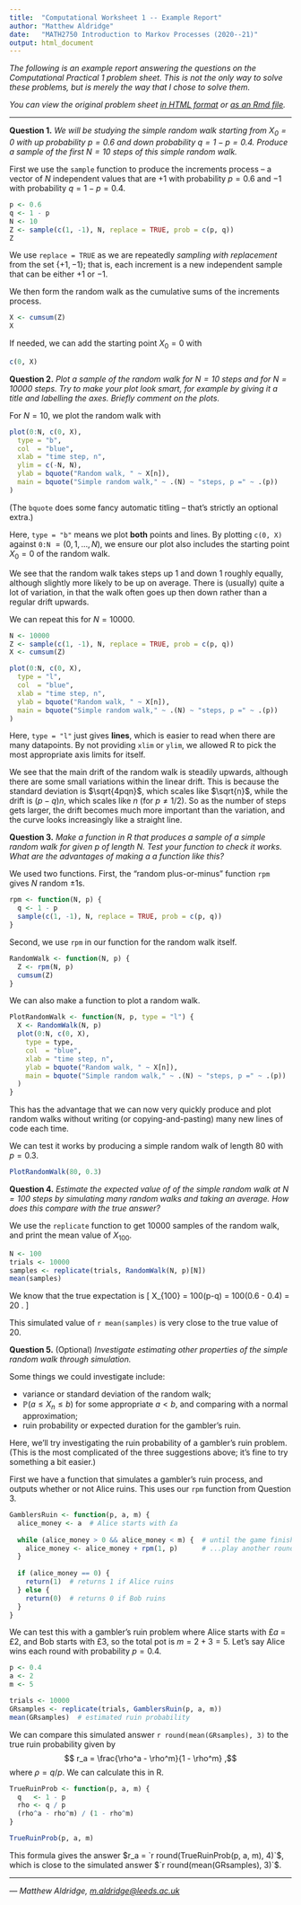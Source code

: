 ```yaml
---
title:  "Computational Worksheet 1 -- Example Report"
author: "Matthew Aldridge"
date:   "MATH2750 Introduction to Markov Processes (2020--21)"
output: html_document 
---
```



*The following is an example report answering the questions on the Computational Practical 1 problem sheet. This is not the only way to solve these problems, but is merely the way that I chose to solve them.* 

*You can view the original problem sheet [in HTML format](https://mpaldridge.github.io/math2750/computing/C1.html) or [as an Rmd file](https://mpaldridge.github.io/math2750/computing/C1.Rmd).*


***


**Question 1.** *We will be studying the simple random walk starting from $X_0 = 0$ with up probability $p = 0.6$ and down probability $q = 1 - p = 0.4$. Produce a sample of the first $N = 10$ steps of this simple random walk.*


First we use the `sample` function to produce the increments process -- a vector of $N$ independent values that are $+1$ with probability $p = 0.6$ and $-1$ with probability $q = 1 - p = 0.4$.

```r
p <- 0.6
q <- 1 - p
N <- 10
Z <- sample(c(1, -1), N, replace = TRUE, prob = c(p, q))
Z
```

We use `replace = TRUE` as we are repeatedly *sampling with replacement* from the set $\{+1, -1\}$; that is, each increment is a new independent sample that can be either $+1$ or $-1$.

We then form the random walk as the cumulative sums of the increments process.

```r
X <- cumsum(Z)
X
```

If needed, we can add the starting point $X_0 = 0$ with

```r
c(0, X)
```



**Question 2.** *Plot a sample of the random walk for $N = 10$ steps and for $N = 10000$ steps. Try to make your plot look smart, for example by giving it a title and labelling the axes. Briefly comment on the plots.*


For $N = 10$, we plot the random walk with
```r
plot(0:N, c(0, X),
  type = "b",
  col  = "blue",
  xlab = "time step, n",
  ylim = c(-N, N),
  ylab = bquote("Random walk, " ~ X[n]), 
  main = bquote("Simple random walk," ~ .(N) ~ "steps, p =" ~ .(p))
)
```

(The `bquote` does some fancy automatic titling -- that's strictly an optional extra.)

Here, `type = "b"` means we plot **both** points and lines. By plotting `c(0, X)` against `0:N` ${}= (0,1,\dots, N)$, we ensure our plot also includes the starting point $X_0 = 0$ of the random walk.

We see that the random walk takes steps up 1 and down 1 roughly equally, although slightly more likely to be up on average. There is (usually) quite a lot of variation, in that the walk often goes up then down rather than a regular drift upwards.

We can repeat this for $N = 10000$.

```r
N <- 10000
Z <- sample(c(1, -1), N, replace = TRUE, prob = c(p, q))
X <- cumsum(Z)

plot(0:N, c(0, X),
  type = "l",
  col  = "blue",
  xlab = "time step, n",
  ylab = bquote("Random walk, " ~ X[n]), 
  main = bquote("Simple random walk," ~ .(N) ~ "steps, p =" ~ .(p))
)
```

Here, `type = "l"` just gives **lines**, which is easier to read when there are many datapoints. By not providing `xlim` or `ylim`, we allowed R to pick the most appropriate axis limits for itself.

We see that the main drift of the random walk is steadily upwards, although there are some small variations within the linear drift. This is because the standard deviation is $\sqrt{4pqn}$, which scales like $\sqrt{n}$, while the drift is $(p-q)n$, which scales like $n$ (for $p \neq 1/2$). So as the number of steps gets larger, the drift becomes much more important than the variation, and the curve looks increasingly like a straight line.



**Question 3.** *Make a function in R that produces a sample of a simple random walk for given $p$ of length $N$. Test your function to check it works. What are the advantages of making a a function like this?*


We used two functions. First, the "random plus-or-minus" function `rpm` gives $N$ random $\pm 1$s.

```r
rpm <- function(N, p) {
  q <- 1 - p
  sample(c(1, -1), N, replace = TRUE, prob = c(p, q))
}
```

Second, we use `rpm` in our function for the random walk itself.

```r
RandomWalk <- function(N, p) {
  Z <- rpm(N, p)
  cumsum(Z)
}
```

We can also make a function to plot a random walk.

```r
PlotRandomWalk <- function(N, p, type = "l") {
  X <- RandomWalk(N, p)
  plot(0:N, c(0, X),
    type = type,
    col  = "blue",
    xlab = "time step, n",
    ylab = bquote("Random walk, " ~ X[n]), 
    main = bquote("Simple random walk," ~ .(N) ~ "steps, p =" ~ .(p))
  )
}
```

This has the advantage that we can now very quickly produce and plot random walks without writing (or copying-and-pasting) many new lines of code each time.

We can test it works by producing a simple random walk of length $80$ with $p = 0.3$.

```r
PlotRandomWalk(80, 0.3)
```



**Question 4.** *Estimate the expected value of of the simple random walk at $N = 100$ steps by simulating many random walks and taking an average. How does this compare with the true answer?*


We use the `replicate` function to get 10000 samples of the random walk, and print the mean value of $X_{100}$.

```r
N <- 100
trials <- 10000
samples <- replicate(trials, RandomWalk(N, p)[N])
mean(samples)
```

We know that the true expectation is
\[ \mathbb{E}X_{100} = 100(p-q) = 100(0.6 - 0.4) = 20 . \]

This simulated value of `r mean(samples)` is very close to the true value of 20.



**Question 5.** (Optional) *Investigate estimating other properties of the simple random walk through simulation.*


Some things we could investigate include:

* variance or standard deviation of the random walk;
* $\mathbb P(a \leq X_n \leq b)$ for some appropriate $a < b$, and comparing with a normal approximation;
* ruin probability or expected duration for the gambler's ruin.

Here, we'll try investigating the ruin probability of a gambler's ruin problem. (This is the most complicated of the three suggestions above; it's fine to try something a bit easier.)

First we have a function that simulates a gambler's ruin process, and outputs whether or not Alice ruins. This uses our `rpm` function from Question 3.

```r
GamblersRuin <- function(p, a, m) {
  alice_money <- a  # Alice starts with £a
    
  while (alice_money > 0 && alice_money < m) {  # until the game finishes...
    alice_money <- alice_money + rpm(1, p)      # ...play another round
  }
    
  if (alice_money == 0) {
    return(1)  # returns 1 if Alice ruins
  } else {
    return(0)  # returns 0 if Bob ruins
  }
}
```

We can test this with a gambler's ruin problem where Alice starts with £$a$ = £2, and Bob starts with £3, so the total pot is $m = 2 + 3 = 5$. Let's say Alice wins each round with probability $p = 0.4$.

```r
p <- 0.4
a <- 2
m <- 5

trials <- 10000
GRsamples <- replicate(trials, GamblersRuin(p, a, m))
mean(GRsamples)  # estimated ruin probability
```

We can compare this simulated answer `r round(mean(GRsamples), 3)` to the true ruin probability given by
$$ r_a = \frac{\rho^a - \rho^m}{1 - \rho^m} ,$$
where $\rho = q/p$. We can calculate this in R.

```r
TrueRuinProb <- function(p, a, m) {
  q   <- 1 - p
  rho <- q / p
  (rho^a - rho^m) / (1 - rho^m)
}

TrueRuinProb(p, a, m)
```

This formula gives the answer $r_a = `r round(TrueRuinProb(p, a, m), 4)`$, which is close to the simulated answer $`r round(mean(GRsamples), 3)`$.


***


*--- Matthew Aldridge, <m.aldridge@leeds.ac.uk>*